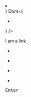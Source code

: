 <!--
  This is a template to create a page for components.
  It should not be linked to on the site in any way or form.
-->


<PageSection isHeader title="" description="" storyBookType=""></PageSection>

<PageSection title="Usage">

</PageSection>

<PageSection title="Best practices">
  <BestPractices
    Do={
      <ul>
        <li></li>
      </ul>
    }
    Dont={
      <ul>
        <li></li>
      </ul>
    }
  />
</PageSection>

<PageSection title="Content guidelines">
  <PageSection subSectionLevel={1} title=""></PageSection>
</PageSection>

<PageSection title="Variants">
  <PageSection subSectionLevel={1} title="">
    <p></p>
  </PageSection>
</PageSection>

<PageSection title="State">
  <PageSection subSectionLevel={1} title="">
    <p></p>
    <Canvas>
      <PharosLink href="#">I am a link</PharosLink>
    </Canvas>
  </PageSection>
</PageSection>

<PageSection title="Accessibility">
  <PageSection subSectionLevel={1} title="Relevant WCAG guidelines">
    <ul>
      <li></li>
    </ul>
  </PageSection>
  <PageSection subSectionLevel={1} title="Importance">
    <p></p>
  </PageSection>
  <PageSection subSectionLevel={1} title="Visual expectations">
    <p></p>
    <ul>
      <li></li>
    </ul>
  </PageSection>
  <PageSection subSectionLevel={1} title="Code expectations">
    <ul>
      <li></li>
    </ul>
  </PageSection>
  <PageSection subSectionLevel={1} title="Expected actions">
    <PageSection subSectionLevel={2} title="Screen reader">
      <p></p>
      <ul>
        <li></li>
      </ul>
    </PageSection>
    <PageSection subSectionLevel={2} title="Keyboard">
      <kbd>Enter</kbd>
    </PageSection>
  </PageSection>
</PageSection>

